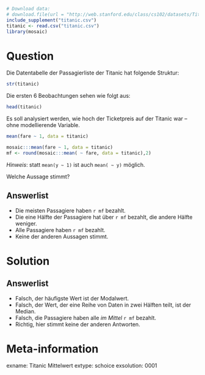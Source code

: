 ```r
# Download data:
# download.file(url = "http://web.stanford.edu/class/cs102/datasets/Titanic.csv", destfile = "titanic.csv" )
include_supplement("titanic.csv")
titanic <- read.csv("titanic.csv")
library(mosaic)
```

Question
========

Die Datentabelle der Passagierliste der Titanic hat folgende Struktur:

```r
str(titanic)
```

Die ersten 6 Beobachtungen sehen wie folgt aus:

```r
head(titanic)
```

Es soll analysiert werden, wie hoch der Ticketpreis auf der Titanic war -- ohne modellierende Variable.

```r
mean(fare ~ 1, data = titanic)
```
```r
mosaic:::mean(fare ~ 1, data = titanic)
mf <- round(mosaic:::mean( ~ fare, data = titanic),2)
```

*Hinweis*: statt `mean(y ~ 1)` ist auch `mean( ~ y)` möglich.

Welche Aussage stimmt?

Answerlist
----------
* Die meisten Passagiere haben `r mf` bezahlt.
* Die eine Hälfte der Passagiere hat über `r mf` bezahlt, die andere Hälfte weniger.
* Alle Passagiere haben `r mf` bezahlt.
* Keine der anderen Aussagen stimmt.


Solution
========

Answerlist
----------
* Falsch, der häufigste Wert ist der Modalwert.
* Falsch, der Wert, der eine Reihe von Daten in zwei Hälften teilt, ist der Median.
* Falsch, die Passagiere haben alle *im Mittel* `r mf` bezahlt.
* Richtig, hier stimmt keine der anderen Antworten.

Meta-information
================
exname: Titanic Mittelwert
extype: schoice
exsolution: 0001